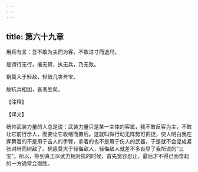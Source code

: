 ```yaml
---
---
---
```

title: 第六十九章
---

用兵有言：吾不敢为主而为客，不敢进寸而退尺。

是谓行无行，攘无臂，执无兵，乃无敌。

祸莫大于轻敌，轻敌几丧吾宝。

故抗兵相加，哀者胜矣。

【注释】

【译文】

统帅武装力量的人总是说：武装力量只是某一主体的客属，我不敢反客为主，不敢让它前行示人，而要让它收缩而置后。这就叫做行动无阵势可把捉，使人明白我在挥舞着的不是用于击人的手臂，拿着的也不是用于伤人的武器，于是就不会促成紧张对峙而树敌了。祸患莫大于轻侮敌人，轻侮敌人就差不多丧尽了我所说的"三宝"。所以，等到真正以武力相对抗的时候，首先宽容忍让，最后才不得已而奋起的一方通常会取胜。